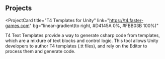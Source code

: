 ## Projects

<ProjectCard
  title="T4 Templates for Unity"
  link="https://t4.faster-games.com"
  bg="linear-gradient(to right, #D4145A 0%, #FBB03B 100%)"
>
  T4 Text Templates provide a way to generate csharp code from templates, which are a mixture of text blocks and control logic.
	This tool allows Unity developers to author T4 templates (.tt files), and rely on the Editor to process them and generate code.
</ProjectCard>
